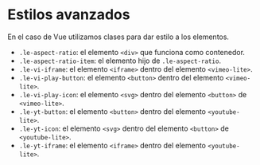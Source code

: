 # Estilos avanzados

En el caso de Vue utilizamos clases para dar estilo a los elementos.

- `.le-aspect-ratio`: el elemento `<div>` que funciona como contenedor.
- `.le-aspect-ratio-item`: el elemento hijo de `.le-aspect-ratio`.
- `.le-vi-iframe`: el elemento `<iframe>` dentro del elemento `<vimeo-lite>`.
- `.le-vi-play-button`: el elemento `<button>` dentro del elemento `<vimeo-lite>`.
- `.le-vi-play-icon`: el elemento `<svg>` dentro del elemento `<button>` de `<vimeo-lite>`.
- `.le-yt-button`: el elemento `<button>` dentro del elemento `<youtube-lite>`.
- `.le-yt-icon`: el elemento `<svg>` dentro del elemento `<button>` de `<youtube-lite>`.
- `.le-yt-iframe`: el elemento `<iframe>` dentro del elemento `<youtube-lite>`.
